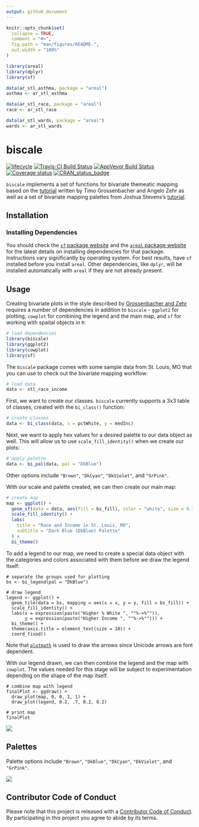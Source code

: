 ```yaml
---
output: github_document
---
```


<!-- README.md is generated from README.Rmd. Please edit that file -->

```r
knitr::opts_chunk$set(
  collapse = TRUE,
  comment = "#>",
  fig.path = "man/figures/README-",
  out.width = "100%"
)

library(areal)
library(dplyr)
library(sf)

data(ar_stl_asthma, package = "areal")
asthma <- ar_stl_asthma

data(ar_stl_race, package = "areal")
race <- ar_stl_race

data(ar_stl_wards, package = "areal")
wards <- ar_stl_wards
```

# biscale

[![lifecycle](https://img.shields.io/badge/lifecycle-experimental-orange.svg)](https://www.tidyverse.org/lifecycle/#experimental)
[![Travis-CI Build Status](https://travis-ci.org/slu-openGIS/biscale.svg?branch=master)](https://travis-ci.org/slu-openGIS/biscale)
[![AppVeyor Build Status](https://ci.appveyor.com/api/projects/status/github/slu-openGIS/biscale?branch=master&svg=true)](https://ci.appveyor.com/project/chris-prener/biscale)
[![Coverage status](https://codecov.io/gh/slu-openGIS/biscale/branch/master/graph/badge.svg)](https://codecov.io/github/slu-openGIS/biscale?branch=master)
[![CRAN_status_badge](http://www.r-pkg.org/badges/version/biscale)](https://cran.r-project.org/package=biscale)

`biscale` implements a set of functions for bivariate themeatic mapping based on the [tutorial](https://timogrossenbacher.ch/2019/04/bivariate-maps-with-ggplot2-and-sf/) written by Timo Grossenbacher and Angelo Zehr as well as a set of bivariate mapping palettes from Joshua Stevens's [tutorial](http://www.joshuastevens.net/cartography/make-a-bivariate-choropleth-map/).

## Installation
### Installing Dependencies
You should check the [`sf` package website](https://r-spatial.github.io/sf/) and the [`areal` package website](https://slu-openGIS.github.io/areal/) for the latest details on installing dependencies for that package. Instructions vary significantly by operating system. For best results, have `sf` installed before you install `areal`. Other dependencies, like `dplyr`, will be installed automatically with `areal` if they are not already present.

## Usage
Creating bivariate plots in the style described by [Grossenbacher and Zehr](https://timogrossenbacher.ch/2019/04/bivariate-maps-with-ggplot2-and-sf/) requires a number of dependencies in addition to `biscale` - `ggplot2` for plotting, `cowplot` for combining the legend and the main map, and `sf` for working with spaital objects in `R`:

```r
# load dependencies
library(biscale)
library(ggplot2)
library(cowplot)
library(sf)
```

The `biscale` package comes with some sample data from St. Louis, MO that you can use to check out the bivariate mapping workflow:

```r
# load data
data <- stl_race_income
```

First, we want to create our classes. `biscale` currently supports a 3x3 table of classes, created with the `bi_class()` function:

```r
# create classes
data <- bi_class(data, x = pctWhite, y = medInc)
```

Next, we want to apply hex values for a desired palette to our data object as well. This will allow us to use `scale_fill_identity()` when we create our plots:

```r
# apply palette
data <- bi_pal(data, pal = "DkBlue")
```

Other options include `"Brown"`, `"DkCyan"`, `"DkViolet"`, and `"GrPink"`.

With our scale and palette created, we can then create our main map:

```r
# create map
map <- ggplot() +
  geom_sf(data = data, aes(fill = bs_fill), color = "white", size = 0.1) +
  scale_fill_identity() +
  labs(
    title = "Race and Income in St. Louis, MO",
    subtitle = "Dark Blue (DkBlue) Palette"
  ) +
  bi_theme()
```

To add a legend to our map, we need to create a special data object with the categories and colors associated with them before we draw the legend itself:

```
# separate the groups used for plotting
bs <- bi_legend(pal = "DkBlue")

# draw legend
legend <- ggplot() +
  geom_tile(data = bs, mapping = aes(x = x, y = y, fill = bs_fill)) +
  scale_fill_identity() +
  labs(x = expression(paste("Higher % White ", ""%->%"")),
       y = expression(paste("Higher Income ", ""%->%""))) +
  bi_theme() +
  theme(axis.title = element_text(size = 10)) +
  coord_fixed()
```

Note that [`plotmath`](https://stat.ethz.ch/R-manual/R-devel/library/grDevices/html/plotmath.html) is used to draw the arrows since Unicode arrows are font dependent.

With our legend drawn, we can then combine the legend and the map with `cowplot`. The values needed for this stage will be subject to experimentation depending on the shape of the map itself.

```
# combine map with legend
finalPlot <- ggdraw() +
  draw_plot(map, 0, 0, 1, 1) +
  draw_plot(legend, 0.2, .7, 0.2, 0.2)

# print map
finalPlot
```
![](man/figures/dkblue.png)

## Palettes
Palette options include `"Brown"`, `"DkBlue"`, `"DkCyan"`, `"DkViolet"`, and `"GrPink"`.

![](man/figures/preview.png)

## Contributor Code of Conduct
Please note that this project is released with a [Contributor Code of Conduct](.github/CODE_OF_CONDUCT.md). By participating in this project you agree to abide by its terms.
